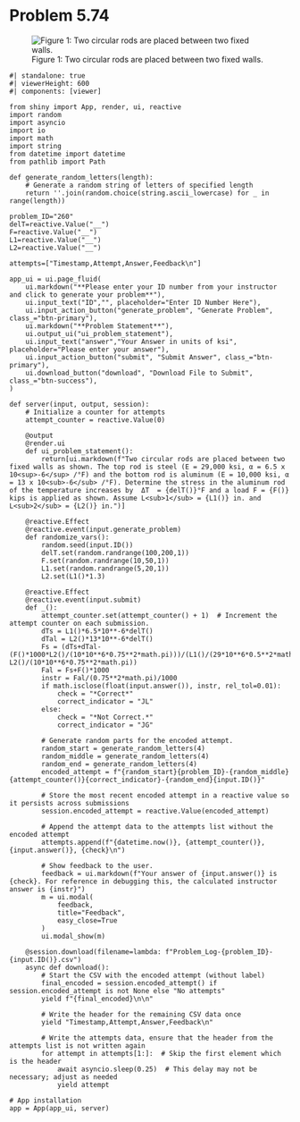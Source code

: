 # Problem 5.74 {.unnumbered}

![Figure 1: Two circular rods are placed between two fixed walls.](images/260.png){fig-alt="Picture with two circular rods placed between two fixed walls. The top rod is made of steel and of length L1 and diameter 1 in. The bottom rod is made of aluminum and of length L2 and diameter 1.5 in."}

```shinylive-python
#| standalone: true
#| viewerHeight: 600
#| components: [viewer]

from shiny import App, render, ui, reactive
import random
import asyncio
import io
import math
import string
from datetime import datetime
from pathlib import Path

def generate_random_letters(length):
    # Generate a random string of letters of specified length
    return ''.join(random.choice(string.ascii_lowercase) for _ in range(length))

problem_ID="260"
delT=reactive.Value("__")
F=reactive.Value("__")
L1=reactive.Value("__")
L2=reactive.Value("__")

attempts=["Timestamp,Attempt,Answer,Feedback\n"]

app_ui = ui.page_fluid(
    ui.markdown("**Please enter your ID number from your instructor and click to generate your problem**"),
    ui.input_text("ID","", placeholder="Enter ID Number Here"),
    ui.input_action_button("generate_problem", "Generate Problem", class_="btn-primary"),
    ui.markdown("**Problem Statement**"),
    ui.output_ui("ui_problem_statement"),
    ui.input_text("answer","Your Answer in units of ksi", placeholder="Please enter your answer"),
    ui.input_action_button("submit", "Submit Answer", class_="btn-primary"),
    ui.download_button("download", "Download File to Submit", class_="btn-success"),
)

def server(input, output, session):
    # Initialize a counter for attempts
    attempt_counter = reactive.Value(0)

    @output
    @render.ui
    def ui_problem_statement():
        return[ui.markdown(f"Two circular rods are placed between two fixed walls as shown. The top rod is steel (E = 29,000 ksi, α = 6.5 x 10<sup>-6</sup> /°F) and the bottom rod is aluminum (E = 10,000 ksi, α = 13 x 10<sub>-6</sub> /°F). Determine the stress in the aluminum rod of the temperature increases by  ΔT  = {delT()}°F and a load F = {F()} kips is applied as shown. Assume L<sub>1</sub> = {L1()} in. and L<sub>2</sub> = {L2()} in.")]
    
    @reactive.Effect
    @reactive.event(input.generate_problem)
    def randomize_vars():
        random.seed(input.ID())
        delT.set(random.randrange(100,200,1))
        F.set(random.randrange(10,50,1))
        L1.set(random.randrange(5,20,1))
        L2.set(L1()*1.3)
    
    @reactive.Effect
    @reactive.event(input.submit)
    def _():
        attempt_counter.set(attempt_counter() + 1)  # Increment the attempt counter on each submission.
        dTs = L1()*6.5*10**-6*delT()
        dTal = L2()*13*10**-6*delT()
        Fs = (dTs+dTal-(F()*1000*L2()/(10*10**6*0.75**2*math.pi)))/(L1()/(29*10**6*0.5**2*math.pi)-L2()/(10*10**6*0.75**2*math.pi))
        Fal = Fs+F()*1000
        instr = Fal/(0.75**2*math.pi)/1000
        if math.isclose(float(input.answer()), instr, rel_tol=0.01):
            check = "*Correct*"
            correct_indicator = "JL"
        else:
            check = "*Not Correct.*"
            correct_indicator = "JG"

        # Generate random parts for the encoded attempt.
        random_start = generate_random_letters(4)
        random_middle = generate_random_letters(4)
        random_end = generate_random_letters(4)
        encoded_attempt = f"{random_start}{problem_ID}-{random_middle}{attempt_counter()}{correct_indicator}-{random_end}{input.ID()}"

        # Store the most recent encoded attempt in a reactive value so it persists across submissions
        session.encoded_attempt = reactive.Value(encoded_attempt)

        # Append the attempt data to the attempts list without the encoded attempt
        attempts.append(f"{datetime.now()}, {attempt_counter()}, {input.answer()}, {check}\n")

        # Show feedback to the user.
        feedback = ui.markdown(f"Your answer of {input.answer()} is {check}. For reference in debugging this, the calculated instructor answer is {instr}")
        m = ui.modal(
            feedback,
            title="Feedback",
            easy_close=True
        )
        ui.modal_show(m)

    @session.download(filename=lambda: f"Problem_Log-{problem_ID}-{input.ID()}.csv")
    async def download():
        # Start the CSV with the encoded attempt (without label)
        final_encoded = session.encoded_attempt() if session.encoded_attempt is not None else "No attempts"
        yield f"{final_encoded}\n\n"
        
        # Write the header for the remaining CSV data once
        yield "Timestamp,Attempt,Answer,Feedback\n"
        
        # Write the attempts data, ensure that the header from the attempts list is not written again
        for attempt in attempts[1:]:  # Skip the first element which is the header
            await asyncio.sleep(0.25)  # This delay may not be necessary; adjust as needed
            yield attempt

# App installation
app = App(app_ui, server)
```
